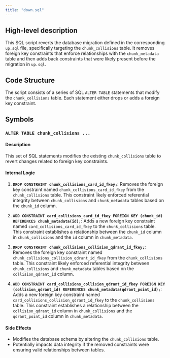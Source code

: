 ```yaml
---
title: "down.sql"
---
```


## High-level description
This SQL script reverts the database migration defined in the corresponding `up.sql` file, specifically targeting the `chunk_collisions` table. It removes foreign key constraints that enforce relationships with the `chunk_metadata` table and then adds back constraints that were likely present before the migration in `up.sql`.

## Code Structure
The script consists of a series of SQL `ALTER TABLE` statements that modify the `chunk_collisions` table. Each statement either drops or adds a foreign key constraint.

## Symbols

### `ALTER TABLE chunk_collisions ...`
#### Description
This set of SQL statements modifies the existing `chunk_collisions` table to revert changes related to foreign key constraints.

#### Internal Logic
1. **`DROP CONSTRAINT chunk_collisions_card_id_fkey;`**: Removes the foreign key constraint named `chunk_collisions_card_id_fkey` from the `chunk_collisions` table. This constraint likely enforced referential integrity between `chunk_collisions` and `chunk_metadata` tables based on the `chunk_id` column.

2. **`ADD CONSTRAINT card_collisions_card_id_fkey FOREIGN KEY (chunk_id) REFERENCES chunk_metadata(id);`**: Adds a new foreign key constraint named `card_collisions_card_id_fkey` to the `chunk_collisions` table. This constraint establishes a relationship between the `chunk_id` column in `chunk_collisions` and the `id` column in `chunk_metadata`.

3. **`DROP CONSTRAINT chunk_collisions_collision_qdrant_id_fkey;`**: Removes the foreign key constraint named `chunk_collisions_collision_qdrant_id_fkey` from the `chunk_collisions` table. This constraint likely enforced referential integrity between `chunk_collisions` and `chunk_metadata` tables based on the `collision_qdrant_id` column.

4. **`ADD CONSTRAINT card_collisions_collision_qdrant_id_fkey FOREIGN KEY (collision_qdrant_id) REFERENCES chunk_metadata(qdrant_point_id);`**: Adds a new foreign key constraint named `card_collisions_collision_qdrant_id_fkey` to the `chunk_collisions` table. This constraint establishes a relationship between the `collision_qdrant_id` column in `chunk_collisions` and the `qdrant_point_id` column in `chunk_metadata`.

#### Side Effects
- Modifies the database schema by altering the `chunk_collisions` table.
- Potentially impacts data integrity if the removed constraints were ensuring valid relationships between tables. 
